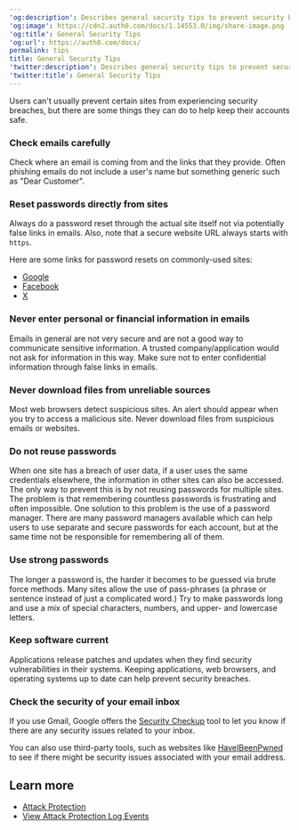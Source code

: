 ---
'og:description': Describes general security tips to prevent security breaches.
'og:image': https://cdn2.auth0.com/docs/1.14553.0/img/share-image.png
'og:title': General Security Tips
'og:url': https://auth0.com/docs/
permalink: tips
title: General Security Tips
'twitter:description': Describes general security tips to prevent security breaches.
'twitter:title': General Security Tips
---
Users can't usually prevent certain sites from experiencing security breaches, but there are some things they can do to help keep their accounts safe.

### Check emails carefully

Check where an email is coming from and the links that they provide. Often phishing emails do not include a user's name but something generic such as "Dear Customer".

### Reset passwords directly from sites

Always do a password reset through the actual site itself not via potentially false links in emails. Also, note that a secure website URL always starts with `https`.

Here are some links for password resets on commonly-used sites:

* [Google](https://www.google.com/accounts/recovery/)
* [Facebook](https://www.facebook.com/settings)
* [X](https://x.com/settings/password)

### Never enter personal or financial information in emails

Emails in general are not very secure and are not a good way to communicate sensitive information. A trusted company/application would not ask for information in this way. Make sure not to enter confidential information through false links in emails.

### Never download files from unreliable sources

Most web browsers detect suspicious sites. An alert should appear when you try to access a malicious site. Never download files from suspicious emails or websites.

### Do not reuse passwords

When one site has a breach of user data, if a user uses the same credentials elsewhere, the information in other sites can also be accessed. The only way to prevent this is by not reusing passwords for multiple sites. The problem is that remembering countless passwords is frustrating and often impossible. One solution to this problem is the use of a password manager. There are many password managers available which can help users to use separate and secure passwords for each account, but at the same time not be responsible for remembering all of them.

### Use strong passwords

The longer a password is, the harder it becomes to be guessed via brute force methods. Many sites allow the use of pass-phrases (a phrase or sentence instead of just a complicated word.) Try to make passwords long and use a mix of special characters, numbers, and upper- and lowercase letters.

### Keep software current

Applications release patches and updates when they find security vulnerabilities in their systems. Keeping applications, web browsers, and operating systems up to date can help prevent security breaches.

### Check the security of your email inbox

If you use Gmail, Google offers the [Security Checkup](https://myaccount.google.com/security-checkup) tool to let you know if there are any security issues related to your inbox.

You can also use third-party tools, such as websites like [HaveIBeenPwned](https://haveibeenpwned.com/PwnedWebsites) to see if there might be security issues associated with your email address.

## Learn more

* [Attack Protection](/docs/secure/attack-protection)
* [View Attack Protection Log Events](/docs/secure/attack-protection/view-attack-protection-events)